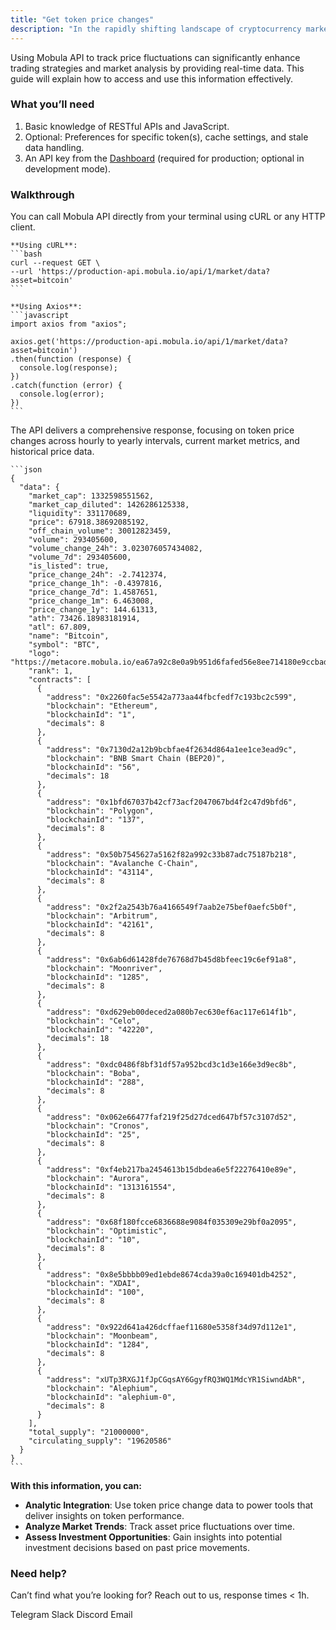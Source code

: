 ```yaml
---
title: "Get token price changes"
description: "In the rapidly shifting landscape of cryptocurrency markets, timely and accurate information about token price changes is crucial for investors, traders, and financial analysts."
---
```


Using Mobula API to track price fluctuations can significantly enhance trading strategies and market analysis by providing real-time data. This guide will explain how to access and use this information effectively.

### What you’ll need

1. Basic knowledge of RESTful APIs and JavaScript.
2. Optional: Preferences for specific token(s), cache settings, and stale data handling.
3. An API key from the [Dashboard](https://admin.mobula.fi) (required for production; optional in development mode).

### Walkthrough

<Steps>
  <Step title="Execute the API Call">
    You can call Mobula API directly from your terminal using cURL or any HTTP client.

    **Using cURL**:
    ```bash
    curl --request GET \
    --url 'https://production-api.mobula.io/api/1/market/data?asset=bitcoin'
    ```

    **Using Axios**:
    ```javascript
    import axios from "axios";

    axios.get('https://production-api.mobula.io/api/1/market/data?asset=bitcoin')
    .then(function (response) {
      console.log(response);
    })
    .catch(function (error) {
      console.log(error);
    })
    ```
  </Step>

  <Step title="Review the Response">
    The API delivers a comprehensive response, focusing on token price changes across hourly to yearly intervals, current market metrics, and historical price data.

    ```json
    {
      "data": {
        "market_cap": 1332598551562,
        "market_cap_diluted": 1426286125338,
        "liquidity": 331170689,
        "price": 67918.38692085192,
        "off_chain_volume": 30012823459,
        "volume": 293405600,
        "volume_change_24h": 3.023076057434082,
        "volume_7d": 293405600,
        "is_listed": true,
        "price_change_24h": -2.7412374,
        "price_change_1h": -0.4397816,
        "price_change_7d": 1.4587651,
        "price_change_1m": 6.463008,
        "price_change_1y": 144.61313,
        "ath": 73426.18983181914,
        "atl": 67.809,
        "name": "Bitcoin",
        "symbol": "BTC",
        "logo": "https://metacore.mobula.io/ea67a92c8e0a9b951d6fafed56e8ee714180e9ccbadb7d0555b9cb1b1224dba7.png",
        "rank": 1,
        "contracts": [
          {
            "address": "0x2260fac5e5542a773aa44fbcfedf7c193bc2c599",
            "blockchain": "Ethereum",
            "blockchainId": "1",
            "decimals": 8
          },
          {
            "address": "0x7130d2a12b9bcbfae4f2634d864a1ee1ce3ead9c",
            "blockchain": "BNB Smart Chain (BEP20)",
            "blockchainId": "56",
            "decimals": 18
          },
          {
            "address": "0x1bfd67037b42cf73acf2047067bd4f2c47d9bfd6",
            "blockchain": "Polygon",
            "blockchainId": "137",
            "decimals": 8
          },
          {
            "address": "0x50b7545627a5162f82a992c33b87adc75187b218",
            "blockchain": "Avalanche C-Chain",
            "blockchainId": "43114",
            "decimals": 8
          },
          {
            "address": "0x2f2a2543b76a4166549f7aab2e75bef0aefc5b0f",
            "blockchain": "Arbitrum",
            "blockchainId": "42161",
            "decimals": 8
          },
          {
            "address": "0x6ab6d61428fde76768d7b45d8bfeec19c6ef91a8",
            "blockchain": "Moonriver",
            "blockchainId": "1285",
            "decimals": 8
          },
          {
            "address": "0xd629eb00deced2a080b7ec630ef6ac117e614f1b",
            "blockchain": "Celo",
            "blockchainId": "42220",
            "decimals": 18
          },
          {
            "address": "0xdc0486f8bf31df57a952bcd3c1d3e166e3d9ec8b",
            "blockchain": "Boba",
            "blockchainId": "288",
            "decimals": 8
          },
          {
            "address": "0x062e66477faf219f25d27dced647bf57c3107d52",
            "blockchain": "Cronos",
            "blockchainId": "25",
            "decimals": 8
          },
          {
            "address": "0xf4eb217ba2454613b15dbdea6e5f22276410e89e",
            "blockchain": "Aurora",
            "blockchainId": "1313161554",
            "decimals": 8
          },
          {
            "address": "0x68f180fcce6836688e9084f035309e29bf0a2095",
            "blockchain": "Optimistic",
            "blockchainId": "10",
            "decimals": 8
          },
          {
            "address": "0x8e5bbbb09ed1ebde8674cda39a0c169401db4252",
            "blockchain": "XDAI",
            "blockchainId": "100",
            "decimals": 8
          },
          {
            "address": "0x922d641a426dcffaef11680e5358f34d97d112e1",
            "blockchain": "Moonbeam",
            "blockchainId": "1284",
            "decimals": 8
          },
          {
            "address": "xUTp3RXGJ1fJpCGqsAY6GgyfRQ3WQ1MdcYR1SiwndAbR",
            "blockchain": "Alephium",
            "blockchainId": "alephium-0",
            "decimals": 8
          }
        ],
        "total_supply": "21000000",
        "circulating_supply": "19620586"
      }
    }
    ```
  </Step>
</Steps>

**With this information, you can:**

- **Analytic Integration**: Use token price change data to power tools that deliver insights on token performance.
- **Analyze Market Trends**: Track asset price fluctuations over time.
- **Assess Investment Opportunities**: Gain insights into potential investment decisions based on past price movements.

### Need help?

Can’t find what you’re looking for? Reach out to us, response times < 1h.

<CardGroup>
  <Card title="Support" icon="Telegram" href="https://t.me/MobulaConnectBot">
    Telegram
  </Card>
  <Card title="Support" icon="Slack" href="https://join.slack.com/t/mobulaapi/shared_invite/zt-29zrrpjnl-I0tyD73sy7zKy8q~KLL3Ug">
    Slack
  </Card>
  <Card title="Support" icon="Discord" href="https://discord.gg/JVT7xKm3AD">
    Discord
  </Card>
  <Card title="Email Support" icon="envelope" href="mailto:contact@mobulalabs.org">
    Email
  </Card>
</CardGroup>
